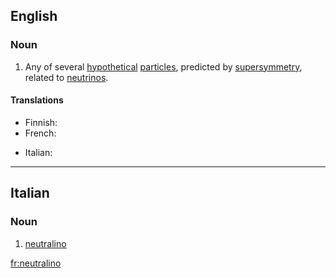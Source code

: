 ==English==

===Noun===
{{wikipedia}}
{{en-noun}}

# {{physics}} Any of several [[hypothetical]] [[particle]]s, predicted by [[supersymmetry]], related to [[neutrino]]s.

====Translations====
{{trans-top|hypothetical particle}}
* Finnish: {{t-|fi|neutraliino}}
* French: {{t+|fr|neutralino|m}}
{{trans-mid}}
* Italian: {{t-|it|neutralino}}
{{trans-bottom}}

----

==Italian==

===Noun===
{{wikipedia|lang=it}}
{{it-noun|neutralin|m|o|i}}

#{{physics|lang=it}} [[#English|neutralino]]

[[fr:neutralino]]
